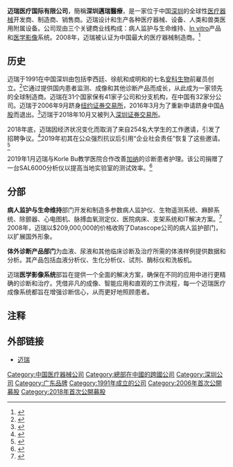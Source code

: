 {{Newsrelease|time=2021-01-28T03:25:47+00:00}}
{{Infobox company 
| name= 迈瑞医疗国际有限公司
| logo = <!-- 檔案不存在 Mindray logo.png ，可從英文維基百科取得 -->
| image =Mindray headquarter.jpg 
| type = [[上市公司|上市公司]]
| traded_as = {{SZSE|300760}}
| foundation = 1991年
| location = {{PRC}}<br />[[廣東省|廣東省]][[深圳市|深圳市]]
| key_people = {{link-en|李西廷|Li Xiting}}，联席首席执行官<br />徐航，董事局主席<br />成明和，常务副总裁
| industry = 医疗器械
| products = 病人监护仪、心电监护仪、脉搏血氧测定仪、遥测仪、超声系统、麻醉输送系统、血液分析仪、化学分析仪、试剂、兽医设备
| revenue = {{profit}} $1,300,000,000 （2014年）
| operating_income = 
| net_income = {{profit}} $193,000,000 （2014年）
| num_employees = 7,500 （2019年）<ref>{{cite web|url=https://www.mindraynorthamerica.com/about/|title=About|publisher=Mindray|access-date=2019-05-14|archive-date=2021-01-22|archive-url=https://web.archive.org/web/20210122123654/https://www.mindraynorthamerica.com/about/|dead-url=no}}</ref>
| parent =
| divisions = 
| subsid = 
| homepage = {{url|http://www.mindray.com/}}
| footnotes =
}}
'''迈瑞医疗国际有限公司'''，簡稱'''深圳邁瑞醫療'''，是一家位于中国[[深圳|深圳]]的全球性[[医疗器械|医疗器械]]开发商、制造商、销售商。迈瑞设计和生产各种医疗器械、设备、人类和兽类医用附属设备。公司现由三个关键商业线构成：病人监护与生命维持、[[In_vitro|In vitro]]产品和[[医学影像|医学影像]]系统。2008年，迈瑞被认证为中国最大的医疗器械制造商。<ref>{{cite web|url=http://bg2.mofcom.gov.cn/aarticle/supplydemandofchina/cooperation/200509/20050900369369.html|title=China's Largest Medical Device Manufacturer|access-date=2008-02-04|archive-date=2008-02-26|archive-url=https://web.archive.org/web/20080226035003/http://bg2.mofcom.gov.cn/aarticle/supplydemandofchina/cooperation/200509/20050900369369.html|dead-url=no}}</ref>

==历史==
迈瑞于1991在中国深圳由包括李西廷、徐航和成明和的七名[[安科生物|安科生物]]前雇员创立。<ref>{{Cite web|url=http://cj.sina.com.cn/article/detail/6066470577/188555|title=中国合伙人：迈瑞三剑客创业史|date=2017-03-15|website=Sina|access-date=2019-05-10|archive-date=2021-01-16|archive-url=https://web.archive.org/web/20210116234535/https://cj.sina.com.cn/article/detail/6066470577/188555|dead-url=no}}</ref>它通过提供国内患者监测、成像和其他诊断产品而成长，从此成为一家领先的全球制造商。迈瑞在31个国家保有41家子公司和分支机构，在中国有32家分公司。迈瑞于2006年9月跻身[[纽约证券交易所|纽约证券交易所]]，2016年3月为了重新申请跻身中国[[A股_(中国)|A股]]而退出。<ref>{{cite web|url=https://www.crunchbase.com/organization/mindray-medical-international|title=Mindray Medical International|website=Crunchbase|access-date=2019-05-14|archive-date=2019-05-10|archive-url=https://web.archive.org/web/20190510220336/https://www.crunchbase.com/organization/mindray-medical-international|dead-url=no}}</ref>迈瑞于2018年10月又被列入[[深圳证券交易所|深圳证券交易所]]。

2018年底，迈瑞因经济状况变化而取消了来自254名大学生的工作邀请，引发了招聘争议。<ref>{{cite web|url=https://www.scmp.com/economy/china-economy/article/2180796/how-chinas-worsening-economic-woes-are-shattering-dreams-its|title=How China’s economic woes are smashing its top graduates’ dreams|date=7 January 2019|website=South China Morning Post|access-date=2019-05-14|archive-date=2021-03-08|archive-url=https://web.archive.org/web/20210308103617/https://www.scmp.com/economy/china-economy/article/2180796/how-chinas-worsening-economic-woes-are-shattering-dreams-its|dead-url=no}}</ref>2019年初其在公众强烈抗议后引用“企业社会责任”恢复了这些邀请。<ref>{{cite web|url=https://www.scmp.com/economy/china-economy/article/2181400/youre-rehired-chinese-firm-overturns-decision-cancel|title=You’re rehired! Chinese firm restores job offers to over 200 graduates|date=9 January 2019|website=South China Morning Post|access-date=2019-05-14|archive-date=2020-11-07|archive-url=https://web.archive.org/web/20201107234548/https://www.scmp.com/economy/china-economy/article/2181400/youre-rehired-chinese-firm-overturns-decision-cancel|dead-url=no}}</ref>

2019年1月迈瑞与Korle Bu教学医院合作改善[[加纳|加纳]]的诊断患者护理。该公司捐赠了一台SAL6000分析仪以提高当地实验室的测试效率。<ref>{{cite web|url=https://www.businessghana.com/site/news/general/180798/Korle-Bu-Hospital-inaugurates-state-of-the-art-analyzer-laboratory|title=Korle-Bu Hospital inaugurates state-of-the-art analyzer laboratory|website=BusinessGhana|access-date=2019-05-14|archive-date=2020-08-13|archive-url=https://web.archive.org/web/20200813051432/https://www.businessghana.com/site/news/general/180798/Korle-Bu-Hospital-inaugurates-state-of-the-art-analyzer-laboratory|dead-url=no}}</ref>

== 分部 ==
'''病人监护与生命维持'''部门开发和制造多参数病人监护仪、生物遥测系统、麻醉系统、除颤器、心电图机、脉搏血氧测定仪、医院病床、支架系统和IT解决方案。<ref>{{cite press release
  | title = Frost & Sullivan Commends Mindray Medical International for its Global Excellence in Patient Monitoring
  | publisher = Frost & Sullivan
  | date = 2007-07-30
  | url = http://www.frost.com/prod/servlet/press-release.pag?docid=102829330
  | access-date = 2009-01-19
  | archive-date = 2018-04-09
  | archive-url = https://web.archive.org/web/20180409171802/http://www.frost.com/prod/servlet/press-release.pag?docid=102829330
  | dead-url = no
  }}</ref> 2008年，迈瑞以$209,000,000的价格收购了Datascope公司的病人监护部门，以扩展国外形象。

'''体外诊断产品部门'''为血液、尿液和其他临床诊断及治疗所需的体液样例提供数据和分析。其产品包括血液分析仪、生化分析仪、试剂、酶标仪和洗板机。

迈瑞'''医学影像系统'''部旨在提供一个全面的解决方案，确保在不同的应用中进行更精确的诊断和治疗。凭借非凡的成像、智能应用和直观的工作流程，每一个迈瑞医疗成像系统都旨在增强诊断信心，从而更好地照顾患者。

== 注释 ==
{{reflist}}

== 外部链接 ==
*[http://www.mindray.com/ 迈瑞] {{Wayback|url=http://www.mindray.com/ |date=20100620115818 }}
{{SZSECI}}
{{CSI-300}}
{{Hang Seng China 50 Index}}
{{深圳}}
[[Category:中国医疗器械公司|Category:中国医疗器械公司]]
[[Category:總部在中國的跨國公司|Category:總部在中國的跨國公司]]
[[Category:深圳公司|Category:深圳公司]]
[[Category:广东品牌|Category:广东品牌]]
[[Category:1991年成立的公司|Category:1991年成立的公司]]
[[Category:2006年首次公開募股|Category:2006年首次公開募股]]
[[Category:2018年首次公開募股|Category:2018年首次公開募股]]